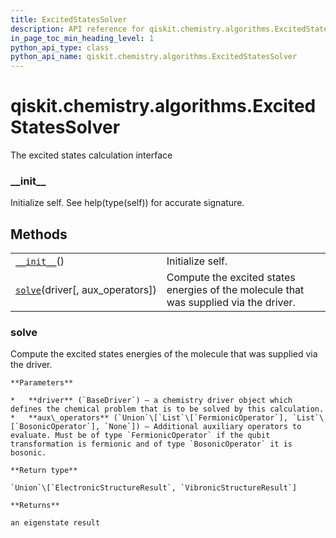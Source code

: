 ```yaml
---
title: ExcitedStatesSolver
description: API reference for qiskit.chemistry.algorithms.ExcitedStatesSolver
in_page_toc_min_heading_level: 1
python_api_type: class
python_api_name: qiskit.chemistry.algorithms.ExcitedStatesSolver
---
```


# qiskit.chemistry.algorithms.ExcitedStatesSolver

<Class id="qiskit.chemistry.algorithms.ExcitedStatesSolver" github="https://github.com/qiskit-community/qiskit-aqua/tree/stable/0.9/qiskit/chemistry/algorithms/excited_states_solvers/excited_states_solver.py" signature="ExcitedStatesSolver">
  The excited states calculation interface

  ### \_\_init\_\_

  <Function id="qiskit.chemistry.algorithms.ExcitedStatesSolver.__init__" name="__init__" signature="__init__()">
    Initialize self. See help(type(self)) for accurate signature.
  </Function>

  ## Methods

  |                                                                                                                                                      |                                                                                       |
  | ---------------------------------------------------------------------------------------------------------------------------------------------------- | ------------------------------------------------------------------------------------- |
  | [`__init__`](#qiskit.chemistry.algorithms.ExcitedStatesSolver.__init__ "qiskit.chemistry.algorithms.ExcitedStatesSolver.__init__")()                 | Initialize self.                                                                      |
  | [`solve`](#qiskit.chemistry.algorithms.ExcitedStatesSolver.solve "qiskit.chemistry.algorithms.ExcitedStatesSolver.solve")(driver\[, aux\_operators]) | Compute the excited states energies of the molecule that was supplied via the driver. |

  ### solve

  <Function id="qiskit.chemistry.algorithms.ExcitedStatesSolver.solve" name="solve" signature="abstract solve(driver, aux_operators=None)">
    Compute the excited states energies of the molecule that was supplied via the driver.

    **Parameters**

    *   **driver** (`BaseDriver`) – a chemistry driver object which defines the chemical problem that is to be solved by this calculation.
    *   **aux\_operators** (`Union`\[`List`\[`FermionicOperator`], `List`\[`BosonicOperator`], `None`]) – Additional auxiliary operators to evaluate. Must be of type `FermionicOperator` if the qubit transformation is fermionic and of type `BosonicOperator` it is bosonic.

    **Return type**

    `Union`\[`ElectronicStructureResult`, `VibronicStructureResult`]

    **Returns**

    an eigenstate result
  </Function>
</Class>

